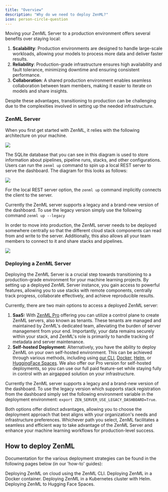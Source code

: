 ```yaml
---
title: "Overview"
description: "Why do we need to deploy ZenML?"
icon: person-circle-question
---
```


Moving your ZenML Server to a production environment offers several benefits over staying local:

1. **Scalability**: Production environments are designed to handle large-scale workloads, allowing your models to process more data and deliver faster results.
2. **Reliability**: Production-grade infrastructure ensures high availability and fault tolerance, minimizing downtime and ensuring consistent performance.
3. **Collaboration**: A shared production environment enables seamless collaboration between team members, making it easier to iterate on models and share insights.

Despite these advantages, transitioning to production can be challenging due to the complexities involved in setting up the needed infrastructure.

### ZenML Server

When you first get started with ZenML, it relies with the following architecture on your machine.
<Frame caption="ZenML default local configuration">
  <img src="/images/deploy-1.webp" />
</Frame>

The SQLite database that you can see in this diagram is used to store information about pipelines, pipeline runs, stacks, and other configurations. Users can run the `zenml up` command to spin up a local REST server to serve the dashboard. The diagram for this looks as follows:
<Frame caption="ZenML with a local REST Server">
  <img src="/images/deploy-2.webp" />
</Frame>

For the local REST server option, the `zenml up` command implicitly connects the client to the server.

Currently the ZenML server supports a legacy and a brand-new version of the dashboard. To use the legacy version simply use the following command `zenml up --legacy`

In order to move into production, the ZenML server needs to be deployed somewhere centrally so that the different cloud stack components can read from and write to the server. Additionally, this also allows all your team members to connect to it and share stacks and pipelines.
<Frame caption="Deployed ZenML Server">
  <img src="/images/deploy-3.webp" />
</Frame>

### Deploying a ZenML Server

Deploying the ZenML Server is a crucial step towards transitioning to a production-grade environment for your machine learning projects. By setting up a deployed ZenML Server instance, you gain access to powerful features, allowing you to use stacks with remote components, centrally track progress, collaborate effectively, and achieve reproducible results.

Currently, there are two main options to access a deployed ZenML server:

1. **SaaS:** With [ZenML Pro](/v/0.70.0/versions/0.66.0/getting-started/zenml-pro/zenml-pro) offering you can utilize a control plane to create ZenML servers, also known as tenants. These tenants are managed and maintained by ZenML's dedicated team, alleviating the burden of server management from your end. Importantly, your data remains securely within your stack, and ZenML's role is primarily to handle tracking of metadata and server maintenance.
2. **Self-hosted Deployment:** Alternatively, you have the ability to deploy ZenML on your own self-hosted environment. This can be achieved through various methods, including using [our CLI](/v/0.70.0/versions/0.66.0/getting-started/deploying-zenml/deploy-with-zenml-cli), [Docker](/v/0.70.0/versions/0.66.0/stack-components/model-registries), [Helm](/v/0.70.0/versions/0.66.0/getting-started/deploying-zenml/deploy-with-helm), or [HuggingFace Spaces](/v/0.70.0/versions/0.66.0/getting-started/deploying-zenml/deploy-using-huggingface-spaces). We also offer our Pro version for self-hosted deployments, so you can use our full paid feature-set while staying fully in control with an airgapped solution on your infrastructure.

Currently the ZenML server supports a legacy and a brand-new version of the dashboard. To use the legacy version which supports stack registration from the dashboard simply set the following environment variable in the deployment environment: `export ZEN_SERVER_USE_LEGACY_DASHBOARD=True`.

Both options offer distinct advantages, allowing you to choose the deployment approach that best aligns with your organization's needs and infrastructure preferences. Whichever path you select, ZenML facilitates a seamless and efficient way to take advantage of the ZenML Server and enhance your machine learning workflows for production-level success.

## How to deploy ZenML

Documentation for the various deployment strategies can be found in the following pages below (in our 'how-to' guides):

<CardGroup cols={2}>
  <Card
    title="Deploy with ZenML CLI"
    icon="terminal"
    href="https://docs.zenml.io/versions/0.66.0/getting-started/deploying-zenml/deploy-with-zenml-cli"
    horizontal
  >
    Deploying ZenML on cloud using the ZenML CLI.
  </Card>
  <Card
    title="Deploy with Docker"
    icon="docker"
    href="https://docs.zenml.io/versions/0.66.0/getting-started/deploying-zenml/deploy-with-docker"
    horizontal
  >
    Deploying ZenML in a Docker container.
  </Card>
  <Card
    title="Deploy with Helm"
    icon="face-smile"
    href="https://docs.zenml.io/versions/0.66.0/getting-started/deploying-zenml/deploy-with-helm"
    horizontal
  >
    Deploying ZenML in a Kubernetes cluster with Helm.
  </Card>
  <Card
    title="Deploy with HuggingFace Spaces"
    icon="face-grin-tongue-squint"
    href="https://docs.zenml.io/versions/0.66.0/getting-started/deploying-zenml/deploy-using-huggingface-spaces"
    horizontal
  >
    Deploying ZenML to Hugging Face Spaces.
  </Card>
</CardGroup>
